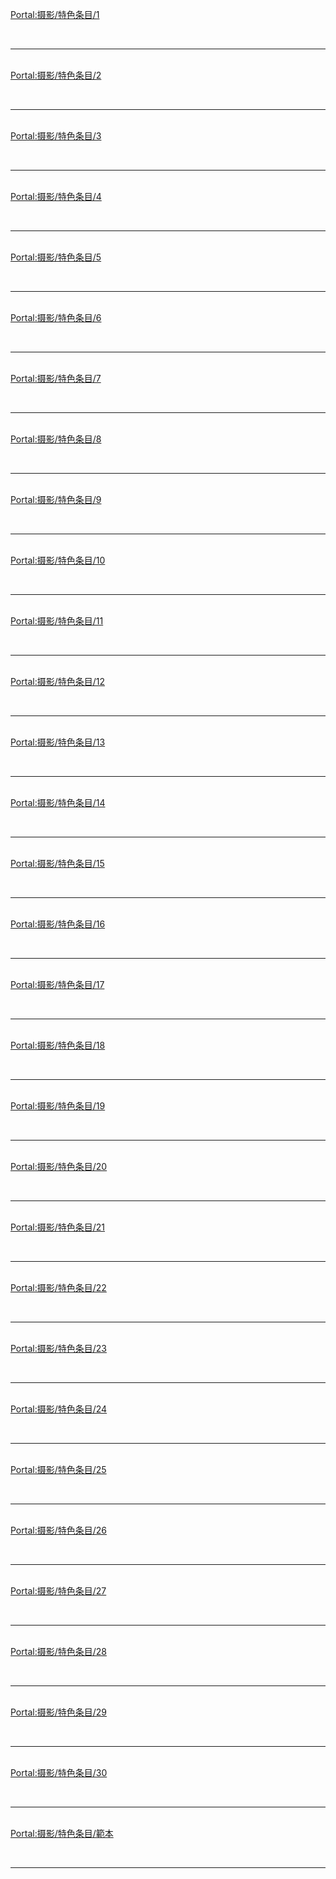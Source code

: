 {{Portal:摄影/box-header|特色条目|Portal:摄影/特色条目|}}

[[Portal:摄影/特色条目/1|Portal:摄影/特色条目/1]]<br> {{Portal:摄影/特色条目/1}} <div style="clear: both"></div><br/><hr/><br/>
[[Portal:摄影/特色条目/2|Portal:摄影/特色条目/2]]<br> {{Portal:摄影/特色条目/2}} <div style="clear: both"></div><br/><hr/><br/>
[[Portal:摄影/特色条目/3|Portal:摄影/特色条目/3]]<br> {{Portal:摄影/特色条目/3}} <div style="clear: both"></div><br/><hr/><br/>
[[Portal:摄影/特色条目/4|Portal:摄影/特色条目/4]]<br> {{Portal:摄影/特色条目/4}} <div style="clear: both"></div><br/><hr/><br/>
[[Portal:摄影/特色条目/5|Portal:摄影/特色条目/5]]<br> {{Portal:摄影/特色条目/5}} <div style="clear: both"></div><br/><hr/><br/>
[[Portal:摄影/特色条目/6|Portal:摄影/特色条目/6]]<br> {{Portal:摄影/特色条目/6}} <div style="clear: both"></div><br/><hr/><br/>
[[Portal:摄影/特色条目/7|Portal:摄影/特色条目/7]]<br> {{Portal:摄影/特色条目/7}} <div style="clear: both"></div><br/><hr/><br/>
[[Portal:摄影/特色条目/8|Portal:摄影/特色条目/8]]<br> {{Portal:摄影/特色条目/8}} <div style="clear: both"></div><br/><hr/><br/>
[[Portal:摄影/特色条目/9|Portal:摄影/特色条目/9]]<br> {{Portal:摄影/特色条目/9}} <div style="clear: both"></div><br/><hr/><br/>
[[Portal:摄影/特色条目/10|Portal:摄影/特色条目/10]]<br> {{Portal:摄影/特色条目/10}} <div style="clear: both"></div><br/><hr/><br/>
[[Portal:摄影/特色条目/11|Portal:摄影/特色条目/11]]<br> {{Portal:摄影/特色条目/11}} <div style="clear: both"></div><br/><hr/><br/>
[[Portal:摄影/特色条目/12|Portal:摄影/特色条目/12]]<br> {{Portal:摄影/特色条目/12}} <div style="clear: both"></div><br/><hr/><br/>
[[Portal:摄影/特色条目/13|Portal:摄影/特色条目/13]]<br> {{Portal:摄影/特色条目/13}} <div style="clear: both"></div><br/><hr/><br/>
[[Portal:摄影/特色条目/14|Portal:摄影/特色条目/14]]<br> {{Portal:摄影/特色条目/14}} <div style="clear: both"></div><br/><hr/><br/>
[[Portal:摄影/特色条目/15|Portal:摄影/特色条目/15]]<br> {{Portal:摄影/特色条目/15}} <div style="clear: both"></div><br/><hr/><br/>
[[Portal:摄影/特色条目/16|Portal:摄影/特色条目/16]]<br> {{Portal:摄影/特色条目/16}} <div style="clear: both"></div><br/><hr/><br/>
[[Portal:摄影/特色条目/17|Portal:摄影/特色条目/17]]<br> {{Portal:摄影/特色条目/17}} <div style="clear: both"></div><br/><hr/><br/>
[[Portal:摄影/特色条目/18|Portal:摄影/特色条目/18]]<br> {{Portal:摄影/特色条目/18}} <div style="clear: both"></div><br/><hr/><br/>
[[Portal:摄影/特色条目/19|Portal:摄影/特色条目/19]]<br> {{Portal:摄影/特色条目/19}} <div style="clear: both"></div><br/><hr/><br/>
[[Portal:摄影/特色条目/20|Portal:摄影/特色条目/20]]<br> {{Portal:摄影/特色条目/20}} <div style="clear: both"></div><br/><hr/><br/>
[[Portal:摄影/特色条目/21|Portal:摄影/特色条目/21]]<br> {{Portal:摄影/特色条目/21}} <div style="clear: both"></div><br/><hr/><br/>
[[Portal:摄影/特色条目/22|Portal:摄影/特色条目/22]]<br> {{Portal:摄影/特色条目/22}} <div style="clear: both"></div><br/><hr/><br/>
[[Portal:摄影/特色条目/23|Portal:摄影/特色条目/23]]<br> {{Portal:摄影/特色条目/23}} <div style="clear: both"></div><br/><hr/><br/>
[[Portal:摄影/特色条目/24|Portal:摄影/特色条目/24]]<br> {{Portal:摄影/特色条目/24}} <div style="clear: both"></div><br/><hr/><br/>
[[Portal:摄影/特色条目/25|Portal:摄影/特色条目/25]]<br> {{Portal:摄影/特色条目/25}} <div style="clear: both"></div><br/><hr/><br/>
[[Portal:摄影/特色条目/26|Portal:摄影/特色条目/26]]<br> {{Portal:摄影/特色条目/26}} <div style="clear: both"></div><br/><hr/><br/>
[[Portal:摄影/特色条目/27|Portal:摄影/特色条目/27]]<br> {{Portal:摄影/特色条目/27}} <div style="clear: both"></div><br/><hr/><br/>
[[Portal:摄影/特色条目/28|Portal:摄影/特色条目/28]]<br> {{Portal:摄影/特色条目/28}} <div style="clear: both"></div><br/><hr/><br/>
[[Portal:摄影/特色条目/29|Portal:摄影/特色条目/29]]<br> {{Portal:摄影/特色条目/29}} <div style="clear: both"></div><br/><hr/><br/>
[[Portal:摄影/特色条目/30|Portal:摄影/特色条目/30]]<br> {{Portal:摄影/特色条目/30}} <div style="clear: both"></div><br/><hr/><br/>
[[Portal:摄影/特色条目/範本|Portal:摄影/特色条目/範本]]<br> {{Portal:摄影/特色条目/範本}} <div style="clear: both"></div><br/><hr/><br/>
{{Portal:摄影/box-footer|}}
<noinclude>
</noinclude>